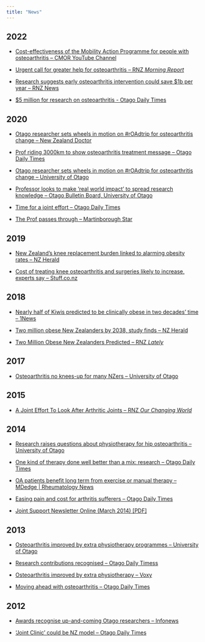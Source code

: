 ```yaml
---
title: "News"
---
```


## 2022

* [Cost-effectiveness of the Mobility Action Programme for people with osteoarthritis -- CMOR YouTube Channel](https://www.youtube.com/@cmor_otago/videos)

* [Urgent call for greater help for osteoarthritis -- RNZ *Morning Report*](https://www.rnz.co.nz/national/programmes/morningreport/audio/2018847746/urgent-call-for-greater-help-for-osteoarthritis)

* [Research suggests early osteoarthritis intervention could save $1b per year -- RNZ News](https://www.rnz.co.nz/news/national/441354/research-suggests-early-osteoarthritis-intervention-could-save-1b-per-year)

* [$5 million for research on osteoarthritis - Otago Daily Times](https://www.odt.co.nz/news/dunedin/campus/5-million-research-osteoarthritis)

## 2020

* [Otago researcher sets wheels in motion on #rOAdtrip for osteoarthritis change -- New Zealand Doctor](https://www.nzdoctor.co.nz/article/undoctored/otago-researcher-sets-wheels-motion-roadtrip-osteoarthritis-change)

* [Prof riding 3000km to show osteoarthritis treatment message -- Otago Daily Times](https://www.odt.co.nz/news/dunedin/prof-riding-3000km-show-osteoarthritis-treatment-message)

* [Otago researcher sets wheels in motion on #rOAdtrip for osteoarthritis change -- University of Otago](https://www.otago.ac.nz/news/news/otago732314.html)

* [Professor looks to make ‘real world impact’ to spread research knowledge -- Otago Bulletin Board, University of Otago](https://www.otago.ac.nz/otagobulletin/news/otago732647.html)

* [Time for a joint effort -- Otago Daily Times](https://www.odt.co.nz/news/dunedin/time-joint-effort)

* [The Prof passes through -- Martinborough Star](https://www.martinboroughstar.co.nz/the-prof-passes-through/)

## 2019

* [New Zealand’s knee replacement burden linked to alarming obesity rates -- NZ Herald](https://www.nzherald.co.nz/nz/news/article.cfm?c_id=1&objectid=12273335)

* [Cost of treating knee osteoarthritis and surgeries likely to increase, experts say -- Stuff.co.nz](https://www.stuff.co.nz/life-style/well-good/teach-me/116288347/cost-of-treating-knee-osteoarthritis-and-surgeries-likely-to-increase-experts-say)

## 2018

* [Nearly half of Kiwis predicted to be clinically obese in two decades’ time -- 1News](https://www.1news.co.nz/2018/07/04/new-zealand-needs-to-start-taking-high-obesity-rates-seriously-as-nearly-half-of-kiwis-predicted-to-be-clinically-obese-in-two-decades-time/)

* [Two million obese New Zealanders by 2038, study finds -- NZ Herald](https://www.nzherald.co.nz/nz/news/article.cfm?c_id=1&objectid=12083109)

* [Two Million Obese New Zealanders Predicted -- RNZ *Lately*](https://www.rnz.co.nz/national/programmes/lately/audio/2018703392/two-million-obese-new-zealanders-predicted)

## 2017

* [Osteoarthritis no knees-up for many NZers -- University of Otago](https://www.otago.ac.nz/news/news/releases/otago666522.html)

## 2015

* [A Joint Effort To Look After Arthritic Joints -- RNZ *Our Changing World*](https://www.rnz.co.nz/national/programmes/ourchangingworld/audio/20165042/a-joint-effort-to-look-after-arthritic-joints)

## 2014

* [Research raises questions about physiotherapy for hip osteoarthritis -- University of Otago](https://www.otago.ac.nz/news/news/otago071984.html)

* [One kind of therapy done well better than a mix: research -- Otago Daily Times](http://www.odt.co.nz/campus/university-otago/304074/one-kind-therapy-done-well-better-mix-research)

* [OA patients benefit long term from exercise or manual therapy -- MDedge | Rheumatology News](https://www.mdedge.com/rheumatology/article/88728/rheumatology/oa-patients-benefit-long-term-exercise-or-manual-therapy)

* [Easing pain and cost for arthritis sufferers -- Otago Daily Times](https://www.odt.co.nz/news/campus/university-of-otago/easing-pain-and-cost-arthritis-sufferers)

* [Joint Support Newsletter Online (March 2014) \[PDF\]](https://www.arthritis.org.nz/wp-content/uploads/2014/03/Joint-Support-March-2014-online1.pdf)

## 2013

* [Osteoarthritis improved by extra physiotherapy programmes -- University of Otago](https://www.otago.ac.nz/news/news/otago050882.html)

* [Research contributions recognised -- Otago Daily Timess](https://www.odt.co.nz/news/dunedin/research-contributions-recognised)

* [Osteoarthritis improved by extra physiotherapy -- Voxy](http://www.voxy.co.nz/health/osteoarthritis-improved-extra-physiotherapy-study/5/162181)

* [Moving ahead with osteoarthritis -- Otago Daily Times](https://www.odt.co.nz/news/dunedin/moving-ahead-osteoarthritis)

## 2012

* [Awards recognise up-and-coming Otago researchers -- Infonews](https://www.infonews.co.nz/news.cfm?id=90427)

* ['Joint Clinic' could be NZ model -- Otago Daily Times](https://www.odt.co.nz/news/dunedin/joint-clinic-could-be-nz-model)
